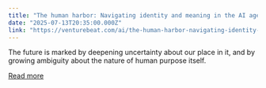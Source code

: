 ```yaml
---
title: "The human harbor: Navigating identity and meaning in the AI age"
date: "2025-07-13T20:35:00.000Z"
link: "https://venturebeat.com/ai/the-human-harbor-navigating-identity-and-meaning-in-the-ai-age/"
---
```


The future is marked by deepening uncertainty about our place in it, and by growing ambiguity about the nature of human purpose itself.

[Read more](https://venturebeat.com/ai/the-human-harbor-navigating-identity-and-meaning-in-the-ai-age/)
